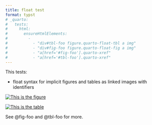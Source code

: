 ```yaml
---
title: float test
format: typst
# _quarto:
#   tests:
#     html:
#       ensureHtmlElements:
#         - 
#           - "div#tbl-foo figure.quarto-float-tbl a img"
#           - "div#fig-foo figure.quarto-float-fig a img"
#           - "a[href='#fig-foo'].quarto-xref"
#           - "a[href='#tbl-foo'].quarto-xref"
---
```


This tests:

- float syntax for implicit figures and tables as linked images with identifiers

[![This is the figure](img/surus.jpg){#fig-foo}](https://www.example.com/)

[![This is the table](img/surus.jpg){#tbl-foo}](https://www.example.com/)

See @fig-foo and @tbl-foo for more.